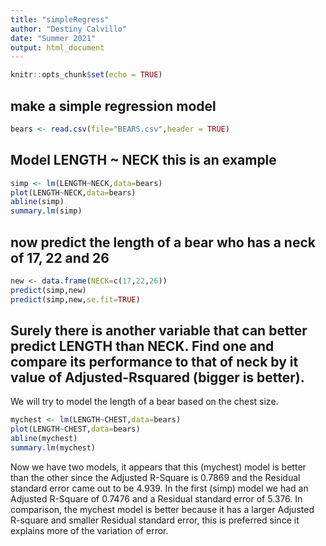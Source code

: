 ```yaml
---
title: "simpleRegress"
author: "Destiny Calvillo"
date: "Summer 2021"
output: html_document
---
```


```r
knitr::opts_chunk$set(echo = TRUE)
```

## make a simple regression model

```r
bears <- read.csv(file="BEARS.csv",header = TRUE)
```

## Model LENGTH ~ NECK  this is an example  

```r
simp <- lm(LENGTH~NECK,data=bears)
plot(LENGTH~NECK,data=bears)
abline(simp)
summary.lm(simp)
```

## now predict the length of a bear who has a neck of 17, 22 and 26


```r
new <- data.frame(NECK=c(17,22,26))
predict(simp,new)
predict(simp,new,se.fit=TRUE)
```
## Surely there is another variable that can better predict LENGTH than NECK. Find one and compare its performance to that of neck by it value of Adjusted-Rsquared (bigger is better).

We will try to model the length of a bear based on the chest size. 

```r
mychest <- lm(LENGTH~CHEST,data=bears)
plot(LENGTH~CHEST,data=bears)
abline(mychest)
summary.lm(mychest)
```

Now we have two models, it appears that this (mychest) model is better than the other since the Adjusted R-Square is 0.7869 and the Residual standard error came out to be 4.939. In the first (simp) model we had an Adjusted R-Square of 0.7476 and a Residual standard error of 5.376. In comparison, the mychest model is better because it has a larger Adjusted R-square and smaller Residual standard error, this is preferred since it explains more of the variation of error. 

